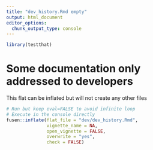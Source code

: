 ```yaml
---
title: "dev_history.Rmd empty"
output: html_document
editor_options: 
  chunk_output_type: console
---
```


```r
library(testthat)
```

# Some documentation only addressed to developers

This flat can be inflated but will not create any other files

```r
# Run but keep eval=FALSE to avoid infinite loop
# Execute in the console directly
fusen::inflate(flat_file = "dev/dev_history.Rmd", 
               vignette_name = NA,
               open_vignette = FALSE,
               overwrite = "yes",
               check = FALSE)

```
